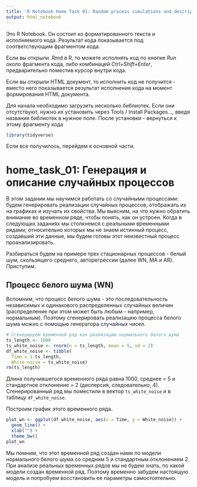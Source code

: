 ```yaml
---
title: 'R Notebook Home Task 01: Random process simulations and description'
output: html_notebook
---
```


Это R Notebook. Он состоит из форматированного текста и исполняемого кода. Результат кода показывается под соответствующим фрагментом кода.

Если вы открыли .Rmd в R, то можете исполнять код по кнопке *Run* около фрагмента кода, либо комбинацей *Ctrl+Shift+Enter*, предварительно поместив курсор внутри кода.

Если вы открыли HTML документ, то исполнить код не получится - вместо него показывается результат исполнения кода на момент формирования HTML документа.

Для начала необходимо загрузить несколько библиотек. Если они отсутствуют, нужно их установить через Tools / Install Packages..., введя названия библиотек в нужное поле. После установки - вернуться к этому фрагменту кода

```r
library(tidyverse)
```

Если все получилось, перейдем к основной части.

# home_task_01: Генерация и описание случайных процессов

В этом задании мы научимся работать со случайными процессами: будем генерировать реализации случайных процессов, отображать их на графиках и изучать их свойства. Мы выясним, на что нужно обратить внимание во временном ряде, чтобы понять, как он устроен. Когда в следующих заданиях мы столкнемся с реальными временными рядами, относительно которых мы не знаем истинный процесс, создавший эти данные, мы будем готовы этот неизвестный процесс проанализировать.

Разбираться будем на примере трех стационарных процессов - белый шум, скользящего среднего, авторегрессии (далее WN, MA и AR). Приступим.

## Процесс белого шума (WN)

Вспомним, что процесс белого шума - это последовательность независимых и одинакового распределенных случайных величин (распределение при этом может быть любым - например, нормальным). Поэтому сгенерировать реализацию процесса белого шума можно с помощью генератора случайных чисел.

```r
# Сгенерируем временной ряд как реализацию нормального белого шума
ts_length <- 1000
ts_white_noise <- rnorm(n = ts_length, mean = 5, sd = 2)
df_white_noise <- tibble(
  Time = 1:ts_length,
  White_noise = ts_white_noise)
rm(ts_length)
```

Длина получившегося временного ряда равна 1000, среднее = 5 и стандартное отклонение = 2 (дисперсия, следовательно, 4). Сгенерированный ряд мы поместили в вектор `ts_white_noise` и в таблицу `df_white_noise`.

Построим график этого временного ряда.

```r
plot_wn <- ggplot(df_white_noise, aes(x = Time, y = White_noise)) +
  geom_line() + 
  xlab("") + 
  theme_bw()
plot_wn
```

Мы помним, что этот временной ряд создан нами по модели нормального белого шума со средним 5 и стандартным отклонением 2. При анализе реальных временных рядов мы не будем знать, по какой модели создан временной ряд. Поэтому временно забудем настоящую модель и попробуем восстановить ее параметры самостоятельно.
